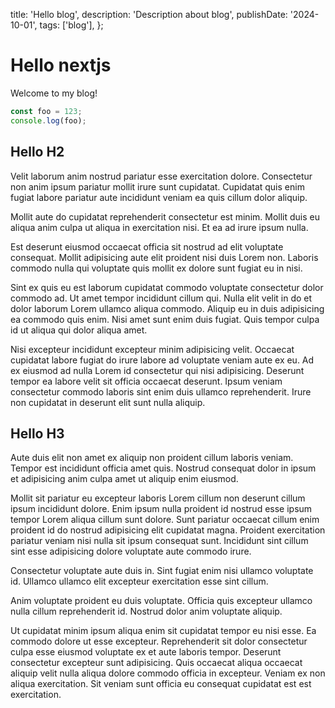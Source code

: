   title: 'Hello blog',
  description: 'Description about blog',
  publishDate: '2024-10-01',
  tags: ['blog'],
};

# Hello nextjs

Welcome to my blog!

```js
const foo = 123;
console.log(foo);
```

## Hello H2

Velit laborum anim nostrud pariatur esse exercitation dolore. Consectetur non anim ipsum pariatur mollit irure sunt cupidatat. Cupidatat quis enim fugiat labore pariatur aute incididunt veniam ea quis cillum dolor aliquip.

Mollit aute do cupidatat reprehenderit consectetur est minim. Mollit duis eu aliqua anim culpa ut aliqua in exercitation nisi. Et ea ad irure ipsum nulla.

Est deserunt eiusmod occaecat officia sit nostrud ad elit voluptate consequat. Mollit adipisicing aute elit proident nisi duis Lorem non. Laboris commodo nulla qui voluptate quis mollit ex dolore sunt fugiat eu in nisi.

Sint ex quis eu est laborum cupidatat commodo voluptate consectetur dolor commodo ad. Ut amet tempor incididunt cillum qui. Nulla elit velit in do et dolor laborum Lorem ullamco aliqua commodo. Aliquip eu in duis adipisicing ea commodo quis enim. Nisi amet sunt enim duis fugiat. Quis tempor culpa id ut aliqua qui dolor aliqua amet.

Nisi excepteur incididunt excepteur minim adipisicing velit. Occaecat cupidatat labore fugiat do irure labore ad voluptate veniam aute ex eu. Ad ex eiusmod ad nulla Lorem id consectetur qui nisi adipisicing. Deserunt tempor ea labore velit sit officia occaecat deserunt. Ipsum veniam consectetur commodo laboris sint enim duis ullamco reprehenderit. Irure non cupidatat in deserunt elit sunt nulla aliquip.

## Hello H3

Aute duis elit non amet ex aliquip non proident cillum laboris veniam. Tempor est incididunt officia amet quis. Nostrud consequat dolor in ipsum et adipisicing anim culpa amet ut aliquip enim eiusmod.

Mollit sit pariatur eu excepteur laboris Lorem cillum non deserunt cillum ipsum incididunt dolore. Enim ipsum nulla proident id nostrud esse ipsum tempor Lorem aliqua cillum sunt dolore. Sunt pariatur occaecat cillum enim proident id do nostrud adipisicing elit cupidatat magna. Proident exercitation pariatur veniam nisi nulla sit ipsum consequat sunt. Incididunt sint cillum sint esse adipisicing dolore voluptate aute commodo irure.

Consectetur voluptate aute duis in. Sint fugiat enim nisi ullamco voluptate id. Ullamco ullamco elit excepteur exercitation esse sint cillum.

Anim voluptate proident eu duis voluptate. Officia quis excepteur ullamco nulla cillum reprehenderit id. Nostrud dolor anim voluptate aliquip.

Ut cupidatat minim ipsum aliqua enim sit cupidatat tempor eu nisi esse. Ea commodo dolore ut esse excepteur. Reprehenderit sit dolor consectetur culpa esse eiusmod voluptate ex et aute laboris tempor. Deserunt consectetur excepteur sunt adipisicing. Quis occaecat aliqua occaecat aliquip velit nulla aliqua dolore commodo officia in excepteur. Veniam ex non aliqua exercitation. Sit veniam sunt officia eu consequat cupidatat est est exercitation.
